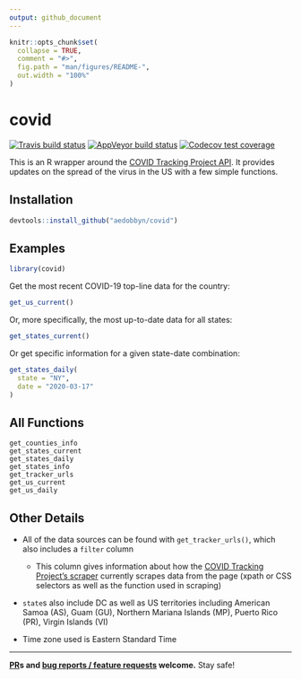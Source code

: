 ```yaml
---
output: github_document
---
```


```r
knitr::opts_chunk$set(
  collapse = TRUE,
  comment = "#>",
  fig.path = "man/figures/README-",
  out.width = "100%"
)
```

# covid

<!-- badges: start -->
[![Travis build status](https://travis-ci.org/aedobbyn/covid.svg?branch=master)](https://travis-ci.org/aedobbyn/covid)
[![AppVeyor build status](https://ci.appveyor.com/api/projects/status/github/aedobbyn/covid?branch=master&svg=true)](https://ci.appveyor.com/project/aedobbyn/covid)
[![Codecov test coverage](https://codecov.io/gh/aedobbyn/covid/branch/master/graph/badge.svg)](https://codecov.io/gh/aedobbyn/covid?branch=master)
<!-- badges: end -->

This is an R wrapper around the [COVID Tracking Project API](https://covidtracking.com/api/). It provides updates on the spread of the virus in the US with a few simple functions.

## Installation

``` r
devtools::install_github("aedobbyn/covid")
```

## Examples

```r
library(covid)
```

Get the most recent COVID-19 top-line data for the country:

```r
get_us_current()
```

Or, more specifically, the most up-to-date data for all states:

```r
get_states_current()
```

Or get specific information for a given state-date combination:

```r
get_states_daily(
  state = "NY", 
  date = "2020-03-17"
)
```

## All Functions

```
get_counties_info
get_states_current
get_states_daily
get_states_info
get_tracker_urls
get_us_current
get_us_daily
```

## Other Details

* All of the data sources can be found with `get_tracker_urls()`, which also includes a `filter` column
  * This column gives information about how the [COVID Tracking Project's scraper](https://github.com/COVID19Tracking/covid-tracking) currently scrapes data from the page (xpath or CSS selectors as well as the function used in scraping)

* `state`s also include DC as well as US territories including American Samoa (AS), Guam (GU), Northern Mariana Islands (MP), Puerto Rico (PR), Virgin Islands (VI)

* Time zone used is Eastern Standard Time

***

**[PR](https://github.com/aedobbyn/covid/pulls)s and [bug reports / feature requests](https://github.com/aedobbyn/covid/issues) welcome.** Stay safe!
